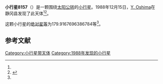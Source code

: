 {{Infobox planet
| bgcolour = #FFFFC0
| name = 8157
| symbol = 
| image = 
| caption = 
| discovery = yes
| discovery_ref = 
| discoverer = [[Y._Oshima|Y. Oshima]]
| discovery_site = [[静冈县|静冈县]] 
| discovered = 1988年12月15日
| designations = yes
| mp_name = 
| named_after = 
| alt_names = 1988 XG2/ 1983 VX4 / 1992 SB24
| mp_category = [[主带小行星|主带小行星]]
| orbit_ref = <ref name="a">[http://ssd.jpl.nasa.gov/sbdb.cgi?sstr=8157 8157] {{Wayback|url=http://ssd.jpl.nasa.gov/sbdb.cgi?sstr=8157 |date=20210719040635 }}，小行星數據庫瀏覽器（JPL Small-Body Database Browser）－[[美国国家航空航天局|美国国家航空航天局]]喷气推进实验室</ref>
| epoch = 2456400.5 (2013年4月18日更新)
| aphelion = {{convert|3.346821487431436|AU|km|3|abbr=on|lk=out}}
| perihelion = {{convert|2.250780298964584|AU|km|3|abbr=on}}
| semimajor = {{convert|2.79880089319801|AU|km|3|abbr=on}}
| eccentricity = 0.195805495
| period = 1710.237531 [[日|日]]<br />4.68[[儒略年|儒略年]]
| avg_speed = 
| inclination = 7.093733468695523
| asc_node = 264.6205502448241
| mean_anomaly = 
| arg_peri = 179.9167696386784
| satellites = 
| physical_characteristics = yes
| dimensions = 
| mass = 
| density = 
| surface_grav = 
| escape_velocity = 
| sidereal_day = 
| axial_tilt = 
| pole_ecliptic_lat = 
| pole_ecliptic_lon = 
| albedo = 
| temperatures= 
| temp_name1 = 
| mean_temp_1 = 
| max_temp_1 = 
| temp_name2 = 
| max_temp_2 = 
| spectral_type = 
| abs_magnitude = 179.9167696386784
}}

'''小行星8157'''（{{lang-en|8157}}）是一颗围绕[[太阳|太阳]][[公转|公转]]的[[小行星|小行星]]。1988年12月15日，[[Y._Oshima|Y. Oshima]]在静冈县发现了此天体<ref name="a" /><ref>{{cite news|title=小行星列表|url=http://cfa-www.harvard.edu/iau/lists/NumberedMPs.txt|accessdate=2013-07-08|newspaper=哈佛大学|archive-date=2008-05-17|archive-url=https://web.archive.org/web/20080517010638/http://cfa-www.harvard.edu/iau/lists/NumberedMPs.txt|dead-url=no}}</ref>。

这颗小行星的[[绝对星等|绝对星等]]为179.9167696386784等<ref name="a" />。

==参考文献==
{{reflist}}
{{Minor Planet Number|[[小行星8156|小行星8156]]|[[小行星8158|小行星8158]]}}

{{小天体}}

[[Category:小行星带天体|Category:小行星带天体]]
[[Category:1988年发现的小行星|Category:1988年发现的小行星]]

{{asteroid-stub}}